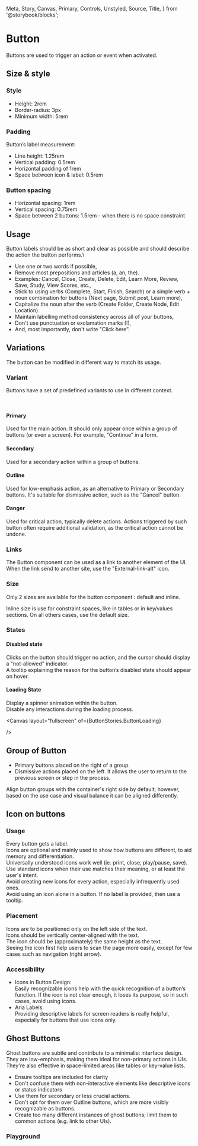   Meta,
  Story,
  Canvas,
  Primary,
  Controls,
  Unstyled,
  Source,
  Title,
} from '@storybook/blocks';


<Meta of={ButtonStories} name="Guideline" />

# Button

Buttons are used to trigger an action or event when activated.

## Size & style

### Style

- Height: 2rem
- Border-radius: 3px
- Minimum width: 5rem

### Padding

Button’s label measurement:

- Line height: 1.25rem
- Vertical padding: 0.5rem
- Horizontal padding of 1rem
- Space between icon & label: 0.5rem

### Button spacing

- Horizontal spacing: 1rem
- Vertical spacing: 0.75rem
- Space between 2 buttons: 1.5rem - when there is no space constraint

## Usage

Button labels should be as short and clear as possible and should describe the action the button performs.\

- Use one or two words if possible,
- Remove most prepositions and articles (a, an, the).
- Examples: Cancel, Close, Create, Delete, Edit, Learn More, Review, Save, Study, View Scores, etc.,
- Stick to using verbs (Complete, Start, Finish, Search) or a simple verb + noun combination for buttons (Next page, Submit post, Learn more),
- Capitalize the noun after the verb (Create Folder, Create Node, Edit Location).
- Maintain labelling method consistency across all of your buttons,
- Don't use punctuation or exclamation marks (!),
- And, most importantly, don't write "Click here".

## Variations

The button can be modified in different way to match its usage.

### Variant

Buttons have a set of predefined variants to use in different context.

<Canvas layout="fullscreen" of={ButtonStories.DefaultButtons} />
<br />

#### Primary

Used for the main action. It should only appear once within a group of buttons (or even a screen).
For example, “Continue” in a form.

<Canvas of={ButtonStories.Primary} layout="fullscreen" />

#### Secondary

Used for a secondary action within a group of buttons.

<Canvas layout="fullscreen" of={ButtonStories.Secondary} />

#### Outline

Used for low-emphasis action, as an alternative to Primary or Secondary buttons.
It's suitable for dismissive action, such as the "Cancel" button.

<Canvas layout="fullscreen" of={ButtonStories.Outline} />

#### Danger

Used for critical action, typically delete actions.
Actions triggered by such button often require additional validation, as the critical action cannot be undone.

<Canvas layout="fullscreen" of={ButtonStories.Danger} />

### Links

The Button component can be used as a link to another element of the UI.
When the link send to another site, use the "External-link-alt" icon.

<Canvas layout="fullscreen" of={ButtonStories.LinkButton} />

### Size

Only 2 sizes are available for the button component : default and inline.

Inline size is use for constraint spaces, like in tables or in key/values sections.
On all others cases, use the default size.

<Canvas layout="fullscreen" of={ButtonStories.ButtonSizes} />

### States

#### Disabled state

Clicks on the button should trigger no action, and the cursor should display a "not-allowed" indicator. \
A tooltip explaining the reason for the button’s disabled state should appear on hover.

<Canvas layout="fullscreen" of={ButtonStories.ButtonDisabled} />

#### Loading State

Display a spinner animation within the button. \
Disable any interactions during the loading process.

<Canvas
  layout="fullscreen"
  of={ButtonStories.ButtonLoading}

/>

## Group of Button

- Primary buttons placed on the right of a group.
- Dismissive actions placed on the left. It allows the user to return to the previous screen or step in the process.

Align button groups with the container's right side by default; however, based on the use case and visual balance it can be aligned differently.

<Canvas layout="fullscreen" of={ButtonStories.SimpleForm} sourceState="none" />

## Icon on buttons

### Usage

Every button gets a label.\
Icons are optional and mainly used to show how buttons are different, to aid memory and differentiation.\
Universally understood icons work well (ie. print, close, play/pause, save).\
Use standard icons when their use matches their meaning, or at least the user's intent.\
Avoid creating new icons for every action, especially infrequently used ones.\
Avoid using an icon alone in a button. If no label is provided, then use a tooltip.

### Placement

Icons are to be positioned only on the left side of the text.\
Icons should be vertically center-aligned with the text.\
The icon should be (approximately) the same height as the text.\
Seeing the icon first help users to scan the page more easily, except for few cases such as navigation (right arrow).

<Canvas
  layout="fullscreen"
  of={ButtonStories.ButtonsWithIcon}
  sourceState="none"
/>

<Canvas
  layout="fullscreen"
  of={ButtonStories.IconButtonWithTooltip}
  sourceState="none"
/>

### Accessibility

- Icons in Button Design: \
  Easily recognizable icons help with the quick recognition of a button’s function. If the icon is not clear enough, it loses its purpose, so in such cases, avoid using icons.
- Aria Labels: \
  Providing descriptive labels for screen readers is really helpful, especially for buttons that use icons only.

## Ghost Buttons

Ghost buttons are subtle and contribute to a minimalist interface design.  
They are low-emphasis, making them ideal for non-primary actions in UIs.  
They're also effective in space-limited areas like tables or key-value lists.

- Ensure tooltips are included for clarity
- Don't confuse them with non-interactive elements like descriptive icons or status indicators
- Use them for secondary or less crucial actions.
- Don't opt for them over Outline buttons, which are more visibly recognizable as buttons.
- Create too many different instances of ghost buttons; limit them to common actions (e.g. link to other UIs).

<Canvas
  layout="fullscreen"
  of={ButtonStories.GhostButtons}
  sourceState="none"
/>

### Playground

<Canvas of={ButtonStories.Playground} layout="fullscreen" />

<Controls of={ButtonStories.Playground} />
